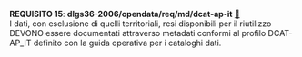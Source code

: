::: {#req-15 .callout-important appearance="simple" icon=false}
[**REQUISITO 15**]{.testo-rosso}: **dlgs36-2006/opendata/req/md/dcat-ap-it** [🔗](#req-15){.link-req}<br>
I dati, con esclusione di quelli territoriali, resi disponibili per il riutilizzo DEVONO essere documentati attraverso metadati conformi al profilo DCAT-AP_IT definito con la guida operativa per i cataloghi dati.
:::
